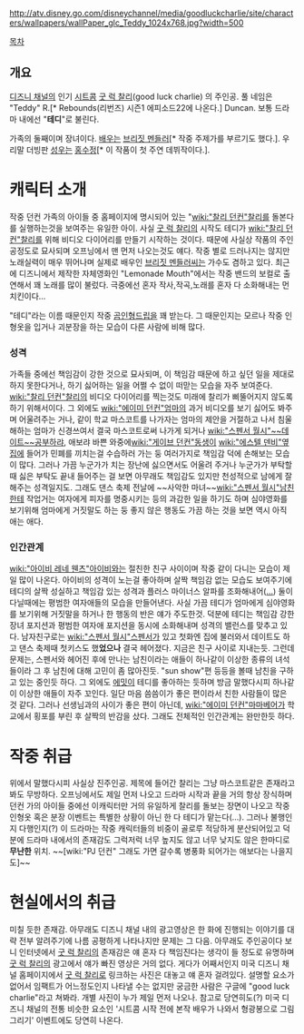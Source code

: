 http://atv.disney.go.com/disneychannel/media/goodluckcharlie/site/characters/wallpapers/wallPaper_glc_Teddy_1024x768.jpg?width=500

[[목차]]
== 개요 ==
[[디즈니 채널]]의 인기 [[시트콤]] [[굿 럭 찰리]](good luck charlie) 의 주인공. 풀 네임은 "Teddy" R.[* Rebounds(리번즈) 시즌1 에피소드22에 나온다.] Duncan. 보통 드라마 내에선 "'''테디'''"로 불린다.

가족의 둘째이며 장녀이다. [[배우]]는 [[브리짓 멘들러]][* 작중 주제가를 부르기도 했다.]. 우리말 더빙판 [[성우]]는 [[홍수정]][* 이 작품이 첫 주연 데뷔작이다.].
= 캐릭터 소개 =
작중 던컨 가족의 아이들 중 홈페이지에 명시되어 있는 "[[wiki:"찰리 던컨"찰리]]를 돌본다를 실행하는것을 보여주는 유일한 아이.
사실 [[굿 럭 찰리]]의 시작도 테디가 [[wiki:"찰리 던컨"찰리]]를 위해 비디오 다이어리를 만들기 시작하는 것이다.
때문에 사실상 작품의 주인공정도로 묘사되며 오프닝에서 맨 먼저 나오는것도 얘다.
작중 별로 드러나지는 않지만 노래실력이 매우 뛰어나며 실제로 배우인 [[브리짓 멘들러]]씨는 가수도 겸하고 있다. 최근에 디즈니에서 제작한 자체영화인 "Lemonade Mouth"에서는 작중 밴드의 보컬로 출연해서 꽤 노래를 많이 불렀다. 극중에선 혼자 작사,작곡,노래를 혼자 다 소화해내는 먼치킨이다...

"테디"라는 이름 때문인지 작중 [[곰인형]]드립을 꽤 받는다. 
그 때문인지는 모르나 작중 인형옷을 입거나 괴분장을 하는 모습이 다른 사람에 비해 많다.
=== 성격 ===
가족들 중에선 책임감이 강한 것으로 묘사되며, 이 책임감 때문에 하고 싶던 일을 제대로 하지 못한다거나, 하기 싫어하는 일을 어쩔 수 없이 떠맏는 모습을 자주 보여준다.
[[wiki:"찰리 던컨"찰리]]의 비디오 다이어리를 찍는것도 미래에 찰리가 삐뚤어지지 않도록 하기 위해서이다.
그 외에도 [[wiki:"에이미 던컨"엄마]]의 과거 비디오를 보기 싫어도 봐주며 어울려주는 거나, 같이 학교 마스코트를 나가자는 엄마의 제안을 거절하고 나서 침울해하는 엄마가 신경쓰여서 결국 마스코트로써 나가게 되거나 [[wiki:"스펜서 월시"~~데이트~~]]공부하랴, 애보랴 바쁜 와중에[[wiki:"게이브 던컨"동생]]이 [[wiki:"에스텔 덴비"옆집]]에 들어가 민폐를 끼치는걸 수습하러 가는 둥 여러가지로 책임감 덕에 손해보는 모습이 많다.
그러나 가끔 누군가가 치는 장난에 싫으면서도 어울려 주거나 누군가가 부탁할때 싫은 부탁도 끝내 들어주는 걸 보면 아무래도 책임감도 있지만 천성적으로 남에게 잘해주는 성격일지도.
그래도 댄스 축제 전날에 ~~사악한 마녀~~[[wiki:"스펜서 월시"남친]]한테 작업거는 여자에게 피자를 명중시키는 등의 과감한 일을 하기도 하며 심야영화를 보기위해 엄마에게 거짓말도 하는 둥 좋지 않은 행동도 가끔 하는 것을 보면 역시 아직 애는 애다.
=== 인간관계 ===
[[wiki:"아이비 레네 웬츠"아이비]]와는 절친한 친구 사이이며 작중 같이 다니는 모습이 제일 많이 나온다.
아이비의 성격이 노는걸 좋아하며 살짝 책임감 없는 모습도 보여주기에 테디의 살짝 성실하고 책임감 있는 성격과 플러스 마이너스 알파를 조화해내어([[...]]) 둘이 다닐때에는 평범한 여자애들의 모습을 만들어낸다.
사실 가끔 테디가 엄마에게 심야영화를 보기위해 거짓말을 하거나 한 행동의 반은 얘가 주도한것.
덕분에 테디는 책임감 강한 장녀 포지션과 평범한 여자애 포지션을 동시에 소화해내며 성격의 밸런스를 맞추고 있다.
남자친구로는 [[wiki:"스펜서 월시"스펜서]]가 있고 첫화엔 집에 불러와서 데이트도 하고 댄스 축제때 첫키스도 했'''었으나''' 결국 헤어졌다. 지금은 친구 사이로 지내는듯.
그런데 문제는, 스펜서와 헤어진 후에 만나는 남친이라는 애들이 하나같이 이상한 종류의 녀석들이라 그 후 남친에 대해 고민이 좀 많아진듯.
"sun show"편 등등을 볼때 남친을 구하고 있는 중인듯 하다.
그 외에도 [[에밋]]이 테디를 좋아하는 듯하며 방금 말했다시피 하나같이 이상한 애들이 자주 꼬인다.
일단 마음 씀씀이가 좋은 편이라서 친한 사람들이 많은 것 같다.
그러나 선생님과의 사이가 좋은 편이 아닌데, [[wiki:"에이미 던컨"마마베어]]가 학교에서 횡포를 부린 후 살짝의 반감을 샀다. 그래도 전체적인 인간관계는 완만한듯 하다.
= 작중 취급 =
위에서 말했다시피 사실상 진주인공. 제목에 들어간 찰리는 그냥 마스코트같은 존재라고 봐도 무방하다. 오프닝에서도 제일 먼저 나오고 드라마 시작과 끝을 거의 항상 장식하며 던컨 가의 아이들 중에선 이캐릭터만 거의 유일하게 찰리를 돌보는 장면이 나오고 작중 인형옷 혹은 분장 이벤트는 특별한 상황이 아닌 한 다 테디가 맡는다(…).
그러나 불행인지 다행인지(?) 이 드라마는 작중 캐릭터들의 비중이 골로루 적당하게 분산되어있고 덕분에 드라마 내에서의 존재감도 그럭저럭 너무 높지도 않고 너무 낮지도 않은 한마디로 '''무난한''' 위치. ~~[wiki:"PJ 던컨" 그래도 가면 갈수록 병풍화 되어가는 애보다는 나을지도]~~

= 현실에서의 취급 =
미칠 듯한 존재감. 아무래도 디즈니 채널 내의 광고영상은 한 화에 진행되는 이야기를 대략 전부 알려주기에 나름 공평하게 나타나지만 문제는 그 다음.
아무래도 주인공이다 보니 인터넷에서 [[굿 럭 찰리]]의 존재감은 얘 혼자 다 책임진다는 생각이 들 정도로 유명하며 [[굿 럭 찰리]]의 광고에서 얘가 빠진 영상은 거의 없다.
게다가 어째서인지 미국 디즈니 채널 홈페이지에서 [[굿 럭 찰리]]로 링크하는 사진은 대놓고 얘 혼자 걸려있다.
설명할 요소가 없어서 임팩트가 어느정도인지 나타낼 수는 없지만 궁금한 사람은 구글에 "good luck charlie"라고 쳐봐라. 개별 사진이 누가 제일 먼저 나오나.
참고로 당연히도(?) 미국 디즈니 채널의 전통 비슷한 요소인 '시트콤 시작 전에 본작 배우가 나와서 형광봉으로 그림 그리기' 이벤트에도 당연히 나온다.

